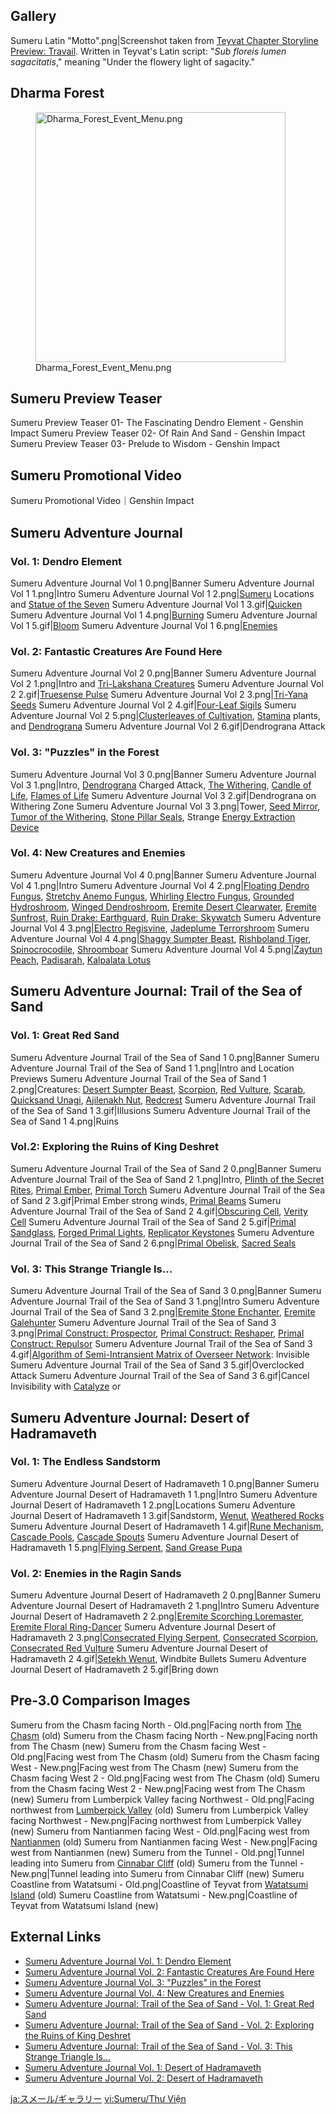 {{RegionTabs}}

==Gallery==
<gallery>
Sumeru Latin "Motto".png|Screenshot taken from [[Teyvat Chapter Storyline Preview: Travail]]. Written in Teyvat's Latin script: "''Sub floreis lumen sagacitatis''," meaning "Under the flowery light of sagacity."
</gallery>

==Dharma Forest==
{{Description|A fragrant wind comes from the west of the rainforest, carrying stories that have never been heard.<br />The nation of wisdom sleeps soundly under the green veil, and all creatures sing under the cleansing rainwater. Amidst the luxuriant branches and leaves, the new chapter of the journey unfolds.}}
[[File:Dharma Forest Event Menu.png|400px]]

==Sumeru Preview Teaser==
<gallery>
Sumeru Preview Teaser 01- The Fascinating Dendro Element - Genshin Impact
Sumeru Preview Teaser 02- Of Rain And Sand - Genshin Impact
Sumeru Preview Teaser 03- Prelude to Wisdom - Genshin Impact
</gallery>
==Sumeru Promotional Video==
<gallery>
Sumeru Promotional Video｜Genshin Impact
</gallery>

==Sumeru Adventure Journal==
===Vol. 1: Dendro Element===
<gallery>
Sumeru Adventure Journal Vol 1 0.png|Banner
Sumeru Adventure Journal Vol 1 1.png|Intro
Sumeru Adventure Journal Vol 1 2.png|[[Sumeru]] Locations and [[Statue of the Seven]]
Sumeru Adventure Journal Vol 1 3.gif|[[Quicken]]
Sumeru Adventure Journal Vol 1 4.png|[[Burning]]
Sumeru Adventure Journal Vol 1 5.gif|[[Bloom]]
Sumeru Adventure Journal Vol 1 6.png|[[Enemies]]
</gallery>

===Vol. 2: Fantastic Creatures Are Found Here===
<gallery>
Sumeru Adventure Journal Vol 2 0.png|Banner
Sumeru Adventure Journal Vol 2 1.png|Intro and [[Tri-Lakshana Creature]]s
Sumeru Adventure Journal Vol 2 2.gif|[[Truesense Pulse]]
Sumeru Adventure Journal Vol 2 3.png|[[Tri-Yana Seed]]s
Sumeru Adventure Journal Vol 2 4.gif|[[Four-Leaf Sigil]]s
Sumeru Adventure Journal Vol 2 5.png|[[Clusterleaves of Cultivation]], [[Stamina]] plants, and [[Dendrograna]]
Sumeru Adventure Journal Vol 2 6.gif|Dendrograna Attack
</gallery>

===Vol. 3: "Puzzles" in the Forest===
<gallery>
Sumeru Adventure Journal Vol 3 0.png|Banner
Sumeru Adventure Journal Vol 3 1.png|Intro, [[Dendrograna]] Charged Attack, [[The Withering]], [[Candle of Life]], [[Flame of Life|Flames of Life]]
Sumeru Adventure Journal Vol 3 2.gif|Dendrograna on Withering Zone
Sumeru Adventure Journal Vol 3 3.png|Tower, [[Seed Mirror]], [[Tumor of the Withering]], [[Stone Pillar Seal]]s, Strange [[Energy Extraction Device]]
</gallery>

===Vol. 4: New Creatures and Enemies===
<gallery>
Sumeru Adventure Journal Vol 4 0.png|Banner
Sumeru Adventure Journal Vol 4 1.png|Intro
Sumeru Adventure Journal Vol 4 2.png|[[Floating Dendro Fungus]], [[Stretchy Anemo Fungus]], [[Whirling Electro Fungus]], [[Grounded Hydroshroom]], [[Winged Dendroshroom]], [[Eremite Desert Clearwater]], [[Eremite Sunfrost]], [[Ruin Drake: Earthguard]], [[Ruin Drake: Skywatch]]
Sumeru Adventure Journal Vol 4 3.png|[[Electro Regisvine]], [[Jadeplume Terrorshroom]]
Sumeru Adventure Journal Vol 4 4.png|[[Shaggy Sumpter Beast]], [[Rishboland Tiger]], [[Spinocrocodile]], [[Shroomboar]]
Sumeru Adventure Journal Vol 4 5.png|[[Zaytun Peach]], [[Padisarah]], [[Kalpalata Lotus]]
</gallery>

==Sumeru Adventure Journal: Trail of the Sea of Sand==
===Vol. 1: Great Red Sand===
<gallery>
Sumeru Adventure Journal Trail of the Sea of Sand 1 0.png|Banner
Sumeru Adventure Journal Trail of the Sea of Sand 1 1.png|Intro and Location Previews
Sumeru Adventure Journal Trail of the Sea of Sand 1 2.png|Creatures: [[Desert Sumpter Beast]], [[Scorpion]], [[Red Vulture]], [[Scarab]], [[Quicksand Unagi]], [[Ajilenakh Nut]], [[Redcrest]]
Sumeru Adventure Journal Trail of the Sea of Sand 1 3.gif|Illusions
Sumeru Adventure Journal Trail of the Sea of Sand 1 4.png|Ruins
</gallery>

===Vol.2: Exploring the Ruins of King Deshret===
<gallery hideaddbutton="true" >
Sumeru Adventure Journal Trail of the Sea of Sand 2 0.png|Banner
Sumeru Adventure Journal Trail of the Sea of Sand 2 1.png|Intro, [[Plinth of the Secret Rites]], [[Primal Ember]], [[Primal Torch]]
Sumeru Adventure Journal Trail of the Sea of Sand 2 3.gif|Primal Ember strong winds, [[Primal Beam]]s
Sumeru Adventure Journal Trail of the Sea of Sand 2 4.gif|[[Obscuring Cell]], [[Verity Cell]]
Sumeru Adventure Journal Trail of the Sea of Sand 2 5.gif|[[Primal Sandglass]], [[Forged Primal Light]]s, [[Replicator Keystone]]s
Sumeru Adventure Journal Trail of the Sea of Sand 2 6.png|[[Primal Obelisk]], [[Sacred Seal]]s
</gallery>

===Vol. 3: This Strange Triangle Is...===
<gallery hideaddbutton="true" >
Sumeru Adventure Journal Trail of the Sea of Sand 3 0.png|Banner
Sumeru Adventure Journal Trail of the Sea of Sand 3 1.png|Intro
Sumeru Adventure Journal Trail of the Sea of Sand 3 2.png|[[Eremite Stone Enchanter]], [[Eremite Galehunter]]
Sumeru Adventure Journal Trail of the Sea of Sand 3 3.png|[[Primal Construct: Prospector]], [[Primal Construct: Reshaper]], [[Primal Construct: Repulsor]]
Sumeru Adventure Journal Trail of the Sea of Sand 3 4.gif|[[Algorithm of Semi-Intransient Matrix of Overseer Network]]: Invisible
Sumeru Adventure Journal Trail of the Sea of Sand 3 5.gif|Overclocked Attack
Sumeru Adventure Journal Trail of the Sea of Sand 3 6.gif|Cancel Invisibility with [[Catalyze]] or {{Electro}}
</gallery>

==Sumeru Adventure Journal: Desert of Hadramaveth==
===Vol. 1: The Endless Sandstorm===
<gallery>
Sumeru Adventure Journal Desert of Hadramaveth 1 0.png|Banner
Sumeru Adventure Journal Desert of Hadramaveth 1 1.png|Intro
Sumeru Adventure Journal Desert of Hadramaveth 1 2.png|Locations
Sumeru Adventure Journal Desert of Hadramaveth 1 3.gif|Sandstorm, [[Wenut]], [[Weathered Rock]]s
Sumeru Adventure Journal Desert of Hadramaveth 1 4.gif|[[Rune Mechanism]], [[Cascade Pool]]s, [[Cascade Spout]]s
Sumeru Adventure Journal Desert of Hadramaveth 1 5.png|[[Flying Serpent]], [[Sand Grease Pupa]]
</gallery>

===Vol. 2: Enemies in the Ragin Sands===
<gallery>
Sumeru Adventure Journal Desert of Hadramaveth 2 0.png|Banner
Sumeru Adventure Journal Desert of Hadramaveth 2 1.png|Intro
Sumeru Adventure Journal Desert of Hadramaveth 2 2.png|[[Eremite Scorching Loremaster]], [[Eremite Floral Ring-Dancer]]
Sumeru Adventure Journal Desert of Hadramaveth 2 3.png|[[Consecrated Flying Serpent]], [[Consecrated Scorpion]], [[Consecrated Red Vulture]]
Sumeru Adventure Journal Desert of Hadramaveth 2 4.gif|[[Setekh Wenut]], Windbite Bullets
Sumeru Adventure Journal Desert of Hadramaveth 2 5.gif|Bring down
</gallery>

==Pre-3.0 Comparison Images==
<gallery>
Sumeru from the Chasm facing North - Old.png|Facing north from [[The Chasm]] (old)
Sumeru from the Chasm facing North - New.png|Facing north from The Chasm (new)
Sumeru from the Chasm facing West - Old.png|Facing west from The Chasm (old)
Sumeru from the Chasm facing West - New.png|Facing west from The Chasm (new)
Sumeru from the Chasm facing West 2 - Old.png|Facing west from The Chasm (old)
Sumeru from the Chasm facing West 2 - New.png|Facing west from The Chasm (new)
Sumeru from Lumberpick Valley facing Northwest - Old.png|Facing northwest from [[Lumberpick Valley]] (old)
Sumeru from Lumberpick Valley facing Northwest - New.png|Facing northwest from Lumberpick Valley (new)
Sumeru from Nantianmen facing West - Old.png|Facing west from [[Nantianmen]] (old)
Sumeru from Nantianmen facing West - New.png|Facing west from Nantianmen (new)
Sumeru from the Tunnel - Old.png|Tunnel leading into Sumeru from [[Cinnabar Cliff]] (old)
Sumeru from the Tunnel - New.png|Tunnel leading into Sumeru from Cinnabar Cliff (new)
Sumeru Coastline from Watatsumi - Old.png|Coastline of Teyvat from [[Watatsumi Island]] (old)
Sumeru Coastline from Watatsumi - New.png|Coastline of Teyvat from Watatsumi Island (new)
</gallery>

==External Links==
* [https://genshin.hoyoverse.com/en/news/detail/22974 Sumeru Adventure Journal Vol. 1: Dendro Element]
* [https://genshin.hoyoverse.com/en/news/detail/22961 Sumeru Adventure Journal Vol. 2: Fantastic Creatures Are Found Here]
* [https://genshin.hoyoverse.com/en/news/detail/23036 Sumeru Adventure Journal Vol. 3: "Puzzles" in the Forest]
* [https://genshin.hoyoverse.com/en/news/detail/23086 Sumeru Adventure Journal Vol. 4: New Creatures and Enemies]
* [https://genshin.hoyoverse.com/en/news/detail/23884 Sumeru Adventure Journal: Trail of the Sea of Sand - Vol. 1: Great Red Sand]
* [https://genshin.hoyoverse.com/en/news/detail/23931 Sumeru Adventure Journal: Trail of the Sea of Sand - Vol. 2: Exploring the Ruins of King Deshret]
* [https://genshin.hoyoverse.com/en/news/detail/23961 Sumeru Adventure Journal: Trail of the Sea of Sand - Vol. 3: This Strange Triangle Is...]
* [https://genshin.hoyoverse.com/en/news/detail/28733 Sumeru Adventure Journal Vol. 1: Desert of Hadramaveth]
* [https://genshin.hoyoverse.com/en/news/detail/28738 Sumeru Adventure Journal Vol. 2: Desert of Hadramaveth]

[[ja:スメール/ギャラリー]]
[[vi:Sumeru/Thư Viện]]